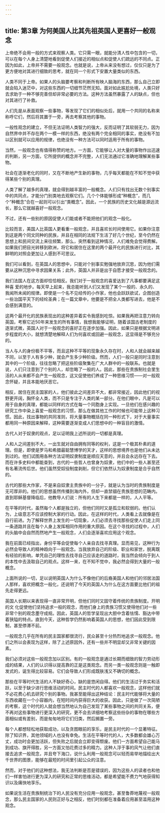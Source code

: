 ```yaml
---
---
---
```

title: 第3章 为何美国人比其先祖英国人更喜好一般观念
---

上帝绝不会用一般的方式来观察人类。它只需一眼，就能分清人性中包含的一切，可以在每个人身上清楚地看到促使人们接近的相似点和促使人们疏远的不同点。正因为如此，上帝并不需要一般观念。也就是说，上帝从来没有想过，仅仅只是为了更方便地对其进行细致的思考，就在同一个形式下安置大量类似的东西。

人类不同于上帝。如果人的头脑要考察和判断所有映人脑海的东西，那么自己立即就会陷入迷茫中，对这些东西的一切细节茫然无知。面对如此尴尬处境，人类只好去求助于一种不够完善但却非常必要的方法。这种方法虽然暴露了人的缺点，但也对其进行了补救。

人们先是从表面观察一些事物，等发现了它们的相似处后，就用一个共同的名称来称呼它们，然后将其置于一旁，再去考察其他的事物。

一般性观念的建立，不但无法证明人类智力的强大，反而证明了其软弱无力，因为自然界中并不存在两个一模一样的东西，绝没有两个完全相同的事实，绝没有不加以区别就可以应用的规律，也绝没有一种方法可以同时适用于所有的事物。

当然，一般观念也有值得称赞的地方。一方面，它能够让人对大量的事物作出迅速的判断，另一方面，它所提供的概念并不完整，人们无法通过它准确地理解某些事物。

社会在逐渐老化的同时，又在不断地产生新的事物，几乎每天都能在不知不觉中获得某些个别的真理。

人类了解了越多的真理，就会得到越丰富的一般概念。人们只有找出无数个别事实中的共同点，才能分门别类地去观察它们。几个个体能够形成“种概念”，而几个“种概念”合在一起则可以引出“类概念”。因此，一个民族的历史文化越是源远流长，那么它就越喜好一般观念。

不过，还有一些别的原因促使人们能或者不能把他们的观念一般化。

比较而言，美国人比英国人更看重一般观念，并且喜欢长时间使用它。如果你注意到这是两个同文同种的民族，并且在相同的法规下生活了好几个世纪，至今仍然在思想上和民间交流上来往频繁，那么，突然看到这种情况，人们难免会觉得费解。如果我们把目光转移到欧洲，将它和居住在这里的两个最开化的民族进行对比，其鲜明的对照会更加让人感到不可思议。

我们可以看到，在英国人的思想中，只能对个别事实勉强地放弃沉思，因为他们需要从这种沉思中寻求因果关系；此外，英国人并非是出于自愿才接受一般观念的。

我们法国人在这方面却恰恰相反。我们对于一般观念的喜爱达到了凡事都要满足这种喜 爱的地步。每天早上起来，我总能听到人们又发现了某个一般的、永久的、我闻所未闻的规律。即使是一个名不见经传的小作家，他也会跃跃欲试，企图创造一些治国平天下的经纶圣典；在一篇文章中，他要是不把全人类都写进去，他是不会感到满意的。

这两个最开化的民族表现出的这种差异着实令我感到吃惊。如果我再把注意力转向英国，考察它近50年来发生的所有事情，我想我能够证明，随着该国古老制度的逐渐式微，英国人对于一般观念的喜好正在逐步加强。因此，如果只是根据文明进步程度的大小，就想清楚地解释人们为何喜欢或回避一般观念，这显得是不够充分的。

当人与人的身份极不平等，而且这种不平等的现象永久存在时，人和人就会越来越不同，以至于人有多少种，就会产生多少种阶级。然而，人们一般只是同时注意到其中的一个阶级，往往忽略了把这些阶级聚集在广大人群中的一般联系。也就是说，人们只注意到了个别的人，却忽略了一般的人。因此，那些在贵族制社会里生活的人从来都不会产生一般观念，这又促使他们养成了一种思维习惯——对一般观念怀疑，并且本能地厌恶它。

相反，居住在民主国家的人，他们彼此之间差异不大，都非常接近，因此他们的视野更开阔，胸怀全人类，而不只是专注于人类的某一部分。在他们眼中，凡是可以用于自身的真理，都能以同样的方式在每一个同胞身上实现。一旦他们在感兴趣的研究工作中染上喜爱一般观念的习惯，那么在做其他工作的时候也可能带上这种习惯。因此，找出事物的共同准则，将大量事物概括在同一种形式下，对于大量事实都用同一种原因来解释，这种需要逐渐变成人们思想中的一种盲目的激情。

古代人对于奴隶的观点，足以证明我上述所说的一切都是真理。

人和人之间差别不大，一出生就对自由拥有同等的权利，这是一个极其朴素的道理。但是，即使是罗马和希腊最聪慧博学的天才，这样的思想境界也是他们从未达到过的。他们试图用各种方法证明奴隶制度是顺应天意的，并且会永远存在下去。而在许多史料中都能查到，古代的一些哲人也曾身为奴隶，他们中的一些人甚至还有名著流传后世。他们虽然受奴役制度剥削，但它们依然认为奴隶制度是合乎自然的。

古代的那些大作家，不是来自奴隶主贵族中的一分子，就是认为当时的贵族制度是无可厚非的。他们的思想虽然传播到海内外，但却一直禁锢在贵族思想的范畴内。直到耶稣基督降临后，他教导人们说：所有的人生下来都是一样的，人人平等。

在平等的时代，虽然每个人都是独立的，但他们同时又是孤立和软弱的。他们认为，上级意志不应该控制大家的行动。因此，在这样的时代，人类看上去就像是在自行前进。为了解释世界上发生的一切现象，人们必须去寻找那些促使人们走上同一条道路并且在每个人身上发挥相同作用的重大原因。在这个寻找的过程中，人们的头脑中会自然而然地产生一般观念，人们会逐渐喜欢应用这个观念。

我在前面已经指出，身份平等会促使每个人亲自去找寻真理。显而易见，这种行为必然会导致人的精神趋向于一般观念。当我放弃自己的阶级、职业和家世，脱离既有经验的影响，单凭自己的理性去找寻自己应该走的道路时，我当然会倾向于到人的本性中去汲取自己的观点。这样一来，在不知不觉中，我必然会得到大量的一般概念。

上面所说的一切，足以说明英国人为什么不像他们的后裔美国人和他们的邻居法国人那样，喜欢把概念一般化，还说明了今天的英国人为什么在这方面要比他们的祖先走得更远。

英国人长期以来表现得一直非常开明，但他们同时又固守着传统的贵族制度。开明的文 化促使他们坚持追求一般的观念，而他们身上的贵族习惯又使得他们对一些非常个别的观念墨守成规。因此，英国人的哲学呈现出大胆中含着怯懦、豁达中带着狭隘的特点。直到今天，这种哲学仍然影响着英国人的思想，他们因此受到限制，甚至停滞不前。

一般观念几乎在所有的民主国家都很流行，民众甚至十分热烈地追求一般观念。他们之所以会表现为这样，除了上述原因外，还有一些并不明显却又非常关键的因素。

我们必须对这些一般观念加以区别。有的一般观念是通过长期而细致的智力劳动形成的结果，人们的认识得以提高靠的正是这类观念。而另一类一般观念则是一触即发式的，诞生得比较容易。它们会导致人们形成既肤浅又不确切的概念。

那些在平等时代生活的人不缺好奇心，缺的是悠闲自得。他们的生活过于务实和活跃，以至于缺少进行思维活动的时间。民主时代的人都喜欢一般观念，这样他们就不必花费心机去研究个别的事物。我甚至能得出这种结论：民主时代能够将大量的东西收藏在一个小容器内，在短时间内获得巨大的收获。因此，只是做了一次简陋的考察，这个时代的人就会想当然地认为自己发现了某些事物之间的共同关系，便不再对这些事物进行更深入的研究，更不会去详细地考察这些纷杂的事物在哪些方面相似或有差别，而是匆匆地将它们归类，然后搁置一旁。

每个人都想轻松地获取成功，以及贪图眼前的享乐，是民主时代的一个显著特征。除了知识界，其他领域的人也没有幸免。生活在平等时代的人，大多数都会雄心万丈，成功时会更加活跃，但失败之后就会立即变得颓废。他们一方面希望自己能马到成功、旗开得胜，另一方面又怕花费过多的精力。这种人浮于事的风气让他们直接去追求一般观念，并且夸下海口，说什么利用一般观念可以轻而易举地描绘出大千世界的图景，能够在最短的时间里引起公众的注意。

然而，对于他们的这种想法，我无法判断是否是错误的，因为这些人的读者也和他们一样害怕进行更为深入的研究和正常的思维活动，都是希望能不费力气地获得知识以及痛快地享乐。

如果说生活在贵族制统治下的人民没有充分应用一般观念，甚至鲁莽地蔑视一般观念，那么民主国家的人民则正好与之相反，他们时刻都在准备着应用甚至滥用这种观念。